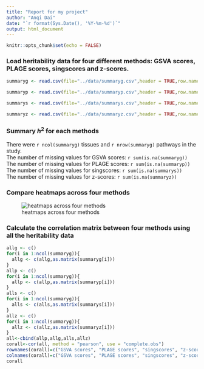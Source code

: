 ```yaml
---
title: "Report for my project"
author: "Anqi Dai"
date: "`r format(Sys.Date(), '%Y-%m-%d')`"
output: html_document
---
```


```r
knitr::opts_chunk$set(echo = FALSE)
```

### Load heritability data for four different methods: GSVA scores, PLAGE scores, singscores and z-scores.
```r
summaryg <- read.csv(file="../data/summaryg.csv",header = TRUE,row.names = 1)

summaryp <- read.csv(file="../data/summaryp.csv",header = TRUE,row.names = 1)

summarys <- read.csv(file="../data/summarys.csv",header = TRUE,row.names = 1)

summaryz <- read.csv(file="../data/summaryz.csv",header = TRUE,row.names = 1)
```
### Summary $h^2$ for each methods
There were `r ncol(summaryg)` tissues and `r nrow(summaryg)` pathways in the study.  
The number of missing values for GSVA scores: `r sum(is.na(summaryg))`  
The number of missing values for PLAGE scores: `r sum(is.na(summaryp))`  
The number of missing values for singscores: `r sum(is.na(summarys))`  
The number of missing values for z-scores: `r sum(is.na(summaryz))`  

### Compare heatmaps across four methods
![heatmaps across four methods](../figs/comparefig.png)  

### Calculate the correlation matrix between four methods using all the heritability data
```r
allg <- c()
for(i in 1:ncol(summaryg)){
  allg <- c(allg,as.matrix(summaryg[i]))
}
allp <- c()
for(i in 1:ncol(summaryg)){
  allp <- c(allp,as.matrix(summaryp[i]))
}
alls <- c()
for(i in 1:ncol(summaryg)){
  alls <- c(alls,as.matrix(summarys[i]))
}
allz <- c()
for(i in 1:ncol(summaryg)){
  allz <- c(allz,as.matrix(summaryz[i]))
}
all<-cbind(allp,allg,alls,allz)
corall<-cor(all, method = "pearson", use = "complete.obs")
rownames(corall)=c("GSVA scores", "PLAGE scores", "singscores", "z-scores")
colnames(corall)=c("GSVA scores", "PLAGE scores", "singscores", "z-scores")
corall
```
